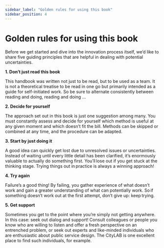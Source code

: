 ```yaml
---
sidebar_label: "Golden rules for using this book"
sidebar_position: 4
---
```


# Golden rules for using this book

Before we get started and dive into the innovation process itself, we’d like to share five guiding principles that are helpful in dealing with potential uncertainties.

**1. Don’t just read this book**

This handbook was written not just to be read, but to be used as a team. It is not a theoretical treatise to be read in one go but primarily intended as a guide for self-initiated work. So be sure to alternate consistently between reading and doing, reading and doing ...

**2. Decide for yourself**

The approach set out in this book is just one suggestion among many.
You must constantly assess and decide for yourself which method is useful at any given moment and which doesn’t fit the bill. Methods can be skipped or combined at any time, and the procedure can be adapted.

**3. Start by just doing it**

A good idea can quickly get lost due to unresolved issues or uncertainties. Instead of waiting until every little detail has been clarified, it’s enormously valuable to actually do something first. You’ll lose out if you get stuck at the thinking stage. Trying things out in practice is always a winning approach!

**4. Try again**

Failure’s a good thing! By failing, you gather experience of what doesn’t work and gain a greater understanding of what can potentially work. So if something doesn’t work out at the first attempt, don’t give up: keep trying.

**5. Get support**

Sometimes you get to the point where you’re simply not getting anywhere. In this case: seek out dialog and support! Consult colleagues or people you know who are willing to listen and offer a fresh perspective on an entrenched problem, or seek out experts and like-minded individuals who are enthusiastic about public service design. The CityLAB is one excellent place to find such individuals, for example.
